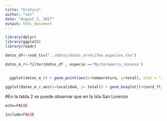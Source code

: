 ```yaml
---
title: "Grafica"
author: "nat"
date: "August 2, 2017"
output: html_document
---
```


```r
library(dplyr)
library(ggplot2)
library(readr)

datos_df<-read_tsv("../datos/datos_arrecifes_especies.tsv")
```

```r
datos_m_r<-filter(datos_df , especie =='Mycteroperca_rosacea')
 
 
  ggplot(datos_m_r) + geom_point(aes(x=temperatura, y=total), stat = "identity") + facet_wrap(~localidad)
```

```r
ggplot(datos_m_r,aes(x=localidad, y= total)) + geom_boxplot()+coord_flip()
```

#En la tabla 2 se puede observar que en la Isla San Lorenzo
```r
echo=FALSE

include=FALSE

```




